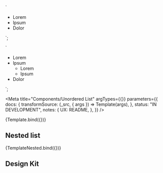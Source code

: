 <!--
@license EUPL-1.2
Copyright (c) 2021 Robbert Broersma
-->


<!-- Import component and component styles -->


<!-- Import Docs -->


  `<ul class="utrecht-unordered-list">
  <li class="utrecht-unordered-list__item">Lorem</li>
  <li class="utrecht-unordered-list__item">Ipsum</li>
  <li class="utrecht-unordered-list__item">Dolor</li>
</ul>`;

  `<ul class="utrecht-unordered-list">
  <li class="utrecht-unordered-list__item">Lorem</li>
  <li class="utrecht-unordered-list__item">Ipsum
    <ul class="utrecht-unordered-list utrecht-unordered-list--nested">
      <li class="utrecht-unordered-list__item">Lorem</li>
      <li class="utrecht-unordered-list__item">Ipsum</li>
    </ul>
  </li>
  <li class="utrecht-unordered-list__item">Dolor</li>
</ul>`;

<Meta
  title="Components/Unordered List"
  argTypes={{}}
  parameters={{
    docs: {
      transformSource: (_src, { args }) => Template(args),
    },
    status: "IN DEVELOPMENT",
    notes: {
      UX: README,
    },
  }}
/>

<Canvas>
  <Story name="Bulleted list">{Template.bind({})}</Story>
</Canvas>

## Nested list

<Canvas>
  <Story name="Nested Ordered list">{TemplateNested.bind({})}</Story>
</Canvas>

## Design Kit

<MDXEmbedProvider>
  <Figma title="List" url="file/x" />
</MDXEmbedProvider>
